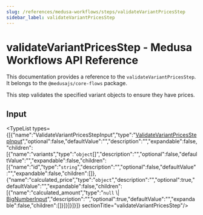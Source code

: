 ```yaml
---
slug: /references/medusa-workflows/steps/validateVariantPricesStep
sidebar_label: validateVariantPricesStep
---
```



# validateVariantPricesStep - Medusa Workflows API Reference

This documentation provides a reference to the `validateVariantPricesStep`. It belongs to the `@medusajs/core-flows` package.

This step validates the specified variant objects to ensure they have prices.

## Input

<TypeList types={[{"name":"ValidateVariantPricesStepInput","type":"[ValidateVariantPricesStepInput](../../../interfaces/core_flows.ValidateVariantPricesStepInput/page.mdx)","optional":false,"defaultValue":"","description":"","expandable":false,"children":[{"name":"variants","type":"`object`[]","description":"","optional":false,"defaultValue":"","expandable":false,"children":[{"name":"id","type":"`string`","description":"","optional":false,"defaultValue":"","expandable":false,"children":[]},{"name":"calculated_price","type":"`object`","description":"","optional":true,"defaultValue":"","expandable":false,"children":[{"name":"calculated_amount","type":"`null` \\| [BigNumberInput](../../../../types/types/types.BigNumberInput/page.mdx)","description":"","optional":true,"defaultValue":"","expandable":false,"children":[]}]}]}]}]}  sectionTitle="validateVariantPricesStep"/>
